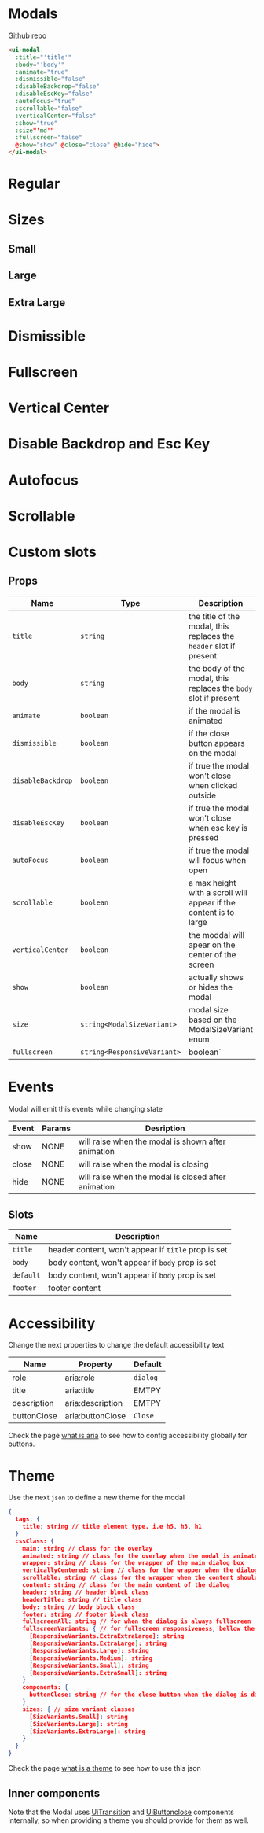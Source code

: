 
# Modals

[Github repo](https://github.com/unicoderns/ui/tree/master/packages/modal)

```html
<ui-modal
  :title="'title'"
  :body="'body'"
  :animate="true"
  :dismissible="false"
  :disableBackdrop="false"
  :disableEscKey="false"
  :autoFocus="true"
  :scrollable="false"
  :verticalCenter="false"
  :show="true"
  :size"'md'"
  :fullscreen="false"
  @show="show" @close="close" @hide="hide">
</ui-modal>
```

# Regular

<Canvas>
  <Story id="ui-bootstrap-modal--normal" />
</Canvas>

# Sizes

## Small
<Canvas>
  <Story id="ui-bootstrap-modal--small" />
</Canvas>

## Large
<Canvas>
  <Story id="ui-bootstrap-modal--large" />
</Canvas>

## Extra Large
<Canvas>
  <Story id="ui-bootstrap-modal--extra-large" />
</Canvas>

# Dismissible

<Canvas>
  <Story id="ui-bootstrap-modal--dismissible" />
</Canvas>

# Fullscreen

<Canvas>
  <Story id="ui-bootstrap-modal--fullscreen" />
</Canvas>

# Vertical Center

<Canvas>
  <Story id="ui-bootstrap-modal--vertical-center" />
</Canvas>

# Disable Backdrop and Esc Key

<Canvas>
  <Story id="ui-bootstrap-modal--disable-backdrop" />
</Canvas>

# Autofocus

<Canvas>
  <Story id="ui-bootstrap-modal--autofocus" />
</Canvas>

# Scrollable

<Canvas>
  <Story id="ui-bootstrap-modal--scrollable" />
</Canvas>

# Custom slots

<Canvas>
  <Story id="ui-bootstrap-modal--custom-slots" />
</Canvas>

## Props

| Name | Type  | Description |
| ---- | ---- | ----------- |
| `title` | `string` | the title of the modal, this replaces the `header` slot if present |
| `body` | `string` | the body of the modal, this replaces the `body` slot if present |
| `animate` | `boolean` | if the modal is animated |
| `dismissible` | `boolean` | if the close button appears on the modal |
| `disableBackdrop` | `boolean` | if true the modal won't close when clicked outside |
| `disableEscKey` | `boolean` | if true the modal won't close when esc key is pressed |
| `autoFocus` | `boolean` | if true the modal will focus when open |
| `scrollable` | `boolean` | a max height with a scroll will appear if the content is to large |
| `verticalCenter` | `boolean` | the moddal will apear on the center of the screen |
| `show` | `boolean` | actually shows or hides the modal |
| `size` | `string<ModalSizeVariant>` | modal size based on the ModalSizeVariant enum  |
| `fullscreen` | `string<ResponsiveVariant>` | boolean` | if true the modal will always be fullscreen, or if string it will be fullscreen if the breakpoint is bellow given ResponsiveVariant enum value |

# Events
Modal will emit this events while changing state

| Event | Params | Desription |
| ---- | ---- | ----------- |
| show | NONE | will raise when the modal is shown after animation |
| close | NONE | will raise when the modal is closing |
| hide | NONE | will raise when the modal is closed after animation |

## Slots

| Name | Description |
| ---- | ----------- |
| `title` | header content, won't appear if `title` prop is set |  |
| `body` | body content, won't appear if `body` prop is set |  |
| `default` | body content, won't appear if `body` prop is set |
| `footer` | footer content |

# Accessibility
Change the next properties to change the default accessibility text

| Name | Property | Default |
| ---- | ---- | ----------- |
| role | aria:role | `dialog` |
| title | aria:title | EMTPY |
| description | aria:description | EMTPY |
| buttonClose | aria:buttonClose | `Close` |


Check the page [what is aria](/docs/docs-aria--page#what-is-aria-config) to see how to config accessibility globally for buttons.

# Theme
Use the next `json` to define a new theme for the modal

```json
{
  tags: {
    title: string // title element type. i.e h5, h3, h1
  }
  cssClass: {
    main: string // class for the overlay
    animated: string // class for the overlay when the modal is animated
    wrapper: string // class for the wrapper of the main dialog box
    verticallyCentered: string // class for the wrapper when the dialog is centerd vertically
    scrollable: string // class for the wrapper when the content should be scrollable
    content: string // class for the main content of the dialog
    header: string // header block class
    headerTitle: string // title class
    body: string // body block class
    footer: string // footer block class
    fullscreenAll: string // for when the dialog is always fullscreen
    fullscreenVariants: { // for fullscreen responsiveness, bellow the given variant
      [ResponsiveVariants.ExtraExtraLarge]: string
      [ResponsiveVariants.ExtraLarge]: string
      [ResponsiveVariants.Large]: string
      [ResponsiveVariants.Medium]: string
      [ResponsiveVariants.Small]: string
      [ResponsiveVariants.ExtraSmall]: string
    }
    components: {
      buttonClose: string // for the close button when the dialog is dismissible
    }
    sizes: { // size variant classes
      [SizeVariants.Small]: string
      [SizeVariants.Large]: string
      [SizeVariants.ExtraLarge]: string
    }
  }
}
```

Check the page [what is a theme](/docs/docs-theming--page#what-is-a-theme) to see how to use this json

## Inner components

Note that the Modal uses [UiTransition](?path=/docs/ui-bootstrap-transition-default&args=#transitions) and [UiButtonclose](?path=/docs/ui-bootstrap-closebutton--default&args=#close-button) components internally, so when providing a theme you should provide for them as well.